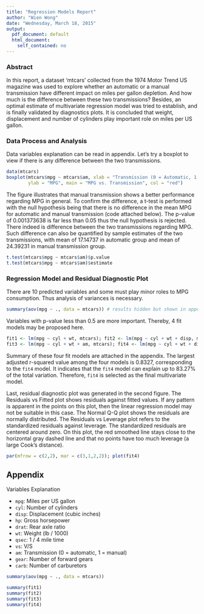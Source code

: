 ```yaml
---
title: "Regression Models Report"
author: "Wien Wong"
date: "Wednesday, March 18, 2015"
output:
  pdf_document: default
  html_document:
    self_contained: no
---
```


### Abstract
In this report, a dataset 'mtcars' collected from the 1974 Motor Trend US magazine was used to explore whether an automatic or a manual transmission have different impact on miles per gallon depletion. And how much is the difference between these two transmissions? Besides, an optimal estimate of multivariate regression model was tried to establish, and is finally validated by diagnostics plots. It is concluded that weight, displacement and number of cylinders play important role on miles per US gallon.

### Data Process and Analysis
Data variables explanation can be read in appendix. Let's try a boxplot to view if there is any difference between the two transmissions.

```r
data(mtcars)
boxplot(mtcars$mpg ~ mtcars$am, xlab = "Transmission (0 = Automatic, 1 = Manual)", 
        ylab = "MPG", main = "MPG vs. Transmission", col = "red")
```

The figure illustrates that manual transmission shows a better performance regarding MPG in general. To confirm the difference, a t-test is performed with the null hypothesis being that there is no difference in the mean MPG for automatic and manual transmission (code attached below). The p-value of 0.001373638 is far less than 0.05 thus the null hypothesis is rejected. There indeed is difference between the two transmissions regarding MPG. Such difference can also be quantified by sample estimates of the two transmissions, with mean of 17.14737 in automatic group and mean of 24.39231 in manual transmission group.
```r
t.test(mtcars$mpg ~ mtcars$am)$p.value
t.test(mtcars$mpg ~ mtcars$am)$estimate
```
### Regression Model and Residual Diagnostic Plot 
There are 10 predicted variables and some must play minor roles to MPG consumption. Thus analysis of variances is necessary.
```r
summary(aov(mpg ~ ., data = mtcars)) # results hidden but shown in appendix
```
Variables with p-value less than 0.5 are more important. Thereby, 4 fit models may be proposed here.
```r
fit1 <- lm(mpg ~ cyl + wt, mtcars); fit2 <- lm(mpg ~ cyl + wt + disp, mtcars)
fit3 <- lm(mpg ~ cyl + wt + am, mtcars); fit4 <- lm(mpg ~ cyl + wt + disp + am, mtcars)
```
Summary of these four fit models are attached in the appendix. The largest adjusted r-squared value among the four models is 0.8327, corresponding to the `fit4` model. It indicates that the `fit4` model can explain up to 83.27% of the total variation. Therefore, `fit4` is selected as the final multivariate model. 

Last, residual diagnostic plot was generated in the second figure. The Residuals vs Fitted plot shows residuals against fitted values. If any pattern is apparent in the points on this plot, then the linear regression model may not be suitable in this case. The Normal Q-Q plot shows the residuals are normally distributed. The Residuals vs Leverage plot refers to the standardized residuals against leverage. The standardized residuals are centered around zero. On this plot, the red smoothed line stays close to the horizontal gray dashed line and that no points have too much leverage (a large Cook's distance). 
```r
par(mfrow = c(2,2), mar = c(3,1,2,2)); plot(fit4)
```

## Appendix

Variables Explanation

- `mpg`: Miles per US gallon
- `cyl`: Number of cylinders
- `disp`: Displacement (cubic inches)
- `hp`: Gross horsepower
- `drat`: Rear axle ratio
- `wt`: Weight (lb / 1000)
- `qsec`: 1 / 4 mile time
- `vs`: V/S
- `am`: Transmission (0 = automatic, 1 = manual)
- `gear`: Number of forward gears
- `carb`: Number of carburetors

```r
summary(aov(mpg ~ ., data = mtcars))
```

```r
summary(fit1)
summary(fit2)
summary(fit3)
summary(fit4)
```
